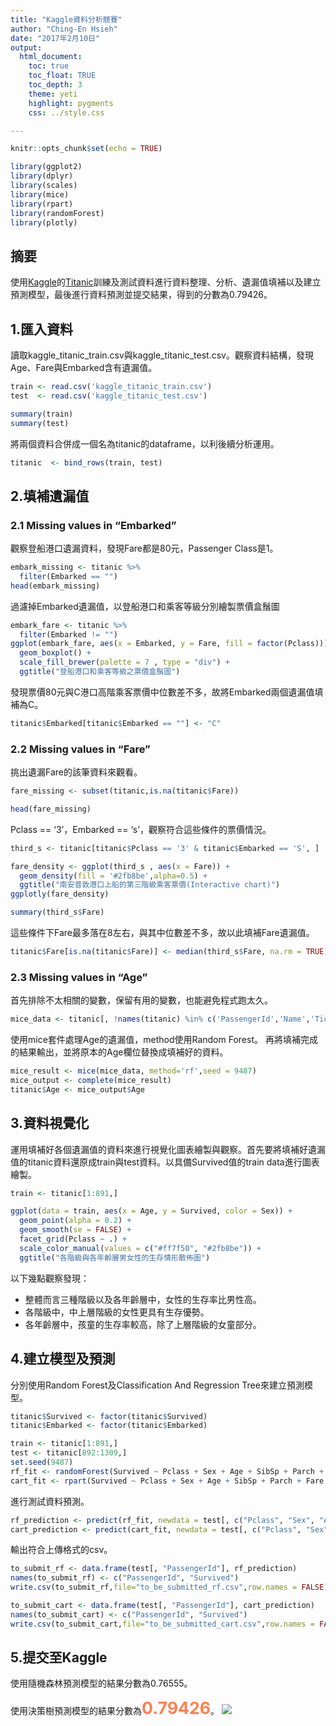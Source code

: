 ```yaml
---
title: "Kaggle資料分析競賽"
author: "Ching-En Hsieh"
date: "2017年2月10日"
output:
  html_document:
    toc: true
    toc_float: TRUE
    toc_depth: 3
    theme: yeti
    highlight: pygments
    css: ../style.css

---
```


```r
knitr::opts_chunk$set(echo = TRUE)
```

```R
library(ggplot2)
library(dplyr)
library(scales)
library(mice)
library(rpart)
library(randomForest)
library(plotly)
```

## 摘要

使用[Kaggle](https://www.kaggle.com)的[Titanic](https://www.kaggle.com/c/titanic)訓練及測試資料進行資料整理、分析、遺漏值填補以及建立預測模型，最後進行資料預測並提交結果，得到的分數為0.79426。

## 1.匯入資料

讀取kaggle_titanic_train.csv與kaggle_titanic_test.csv。觀察資料結構，發現Age、Fare與Embarked含有遺漏值。
``` R
train <- read.csv('kaggle_titanic_train.csv')
test  <- read.csv('kaggle_titanic_test.csv')
```

``` R
summary(train)
summary(test)
```

將兩個資料合併成一個名為titanic的dataframe，以利後續分析運用。
```R
titanic  <- bind_rows(train, test)
```

## 2.填補遺漏值

### 2.1 Missing values in "Embarked"

觀察登船港口遺漏資料，發現Fare都是80元，Passenger Class是1。
```R
embark_missing <- titanic %>%
  filter(Embarked == "")
head(embark_missing)
```

過濾掉Embarked遺漏值，以登船港口和乘客等級分別繪製票價盒鬚圖
```R
embark_fare <- titanic %>%
  filter(Embarked != "")
ggplot(embark_fare, aes(x = Embarked, y = Fare, fill = factor(Pclass))) +
  geom_boxplot() +
  scale_fill_brewer(palette = 7 , type = "div") +
  ggtitle("登船港口和乘客等級之票價盒鬚圖")
```

發現票價80元與C港口高階乘客票價中位數差不多，故將Embarked兩個遺漏值填補為C。
```R
titanic$Embarked[titanic$Embarked == ""] <- "C"
```

### 2.2 Missing values in "Fare"

挑出遺漏Fare的該筆資料來觀看。
```R
fare_missing <- subset(titanic,is.na(titanic$Fare))
```
```R
head(fare_missing)
```

Pclass == '3'，Embarked == 's'，觀察符合這些條件的票價情況。
```R
third_s <- titanic[titanic$Pclass == '3' & titanic$Embarked == 'S', ]
```
```R
fare_density <- ggplot(third_s , aes(x = Fare)) + 
  geom_density(fill = '#2fb8be',alpha=0.5) + 
  ggtitle("南安普敦港口上船的第三階級乘客票價(Interactive chart)")
ggplotly(fare_density)
```
```R
summary(third_s$Fare)
```

這些條件下Fare最多落在8左右，與其中位數差不多，故以此填補Fare遺漏值。
```R
titanic$Fare[is.na(titanic$Fare)] <- median(third_s$Fare, na.rm = TRUE)
```

### 2.3 Missing values in "Age"

首先排除不太相關的變數，保留有用的變數，也能避免程式跑太久。
```R
mice_data <- titanic[, !names(titanic) %in% c('PassengerId','Name','Ticket','Cabin','Survived')]
```

使用mice套件處理Age的遺漏值，method使用Random Forest。
再將填補完成的結果輸出，並將原本的Age欄位替換成填補好的資料。
```R
mice_result <- mice(mice_data, method='rf',seed = 9487)
mice_output <- complete(mice_result)
titanic$Age <- mice_output$Age
```

## 3.資料視覺化

運用填補好各個遺漏值的資料來進行視覺化圖表繪製與觀察。首先要將填補好遺漏值的titanic資料還原成train與test資料。以具備Survived值的train data進行圖表繪製。　　　
```R
train <- titanic[1:891,]
```
```R
ggplot(data = train, aes(x = Age, y = Survived, color = Sex)) +
  geom_point(alpha = 0.2) +
  geom_smooth(se = FALSE) +
  facet_grid(Pclass ~ .) +
  scale_color_manual(values = c("#ff7f50", "#2fb8be")) +
  ggtitle("各階級與各年齡層男女性的生存情形散佈圖")
```

以下幾點觀察發現：

- 整體而言三種階級以及各年齡層中，女性的生存率比男性高。
- 各階級中，中上層階級的女性更具有生存優勢。
- 各年齡層中，孩童的生存率較高，除了上層階級的女童部分。

## 4.建立模型及預測

分別使用Random Forest及Classification And Regression Tree來建立預測模型。
```R
titanic$Survived <- factor(titanic$Survived)
titanic$Embarked <- factor(titanic$Embarked)
```
```R
train <- titanic[1:891,]
test <- titanic[892:1309,]
set.seed(9487)
rf_fit <- randomForest(Survived ~ Pclass + Sex + Age + SibSp + Parch + Fare + Embarked , data = train, ntree = 200)
cart_fit <- rpart(Survived ~ Pclass + Sex + Age + SibSp + Parch + Fare + Embarked, data = train, method = "class")
```

進行測試資料預測。
```R
rf_prediction <- predict(rf_fit, newdata = test[, c("Pclass", "Sex", "Age", "SibSp", "Parch", "Fare", "Embarked")])
cart_prediction <- predict(cart_fit, newdata = test[, c("Pclass", "Sex", "Age", "SibSp", "Parch", "Fare", "Embarked")],type = "class")
```

輸出符合上傳格式的csv。
```R
to_submit_rf <- data.frame(test[, "PassengerId"], rf_prediction)
names(to_submit_rf) <- c("PassengerId", "Survived")
write.csv(to_submit_rf,file="to_be_submitted_rf.csv",row.names = FALSE)
```
```R
to_submit_cart <- data.frame(test[, "PassengerId"], cart_prediction)
names(to_submit_cart) <- c("PassengerId", "Survived")
write.csv(to_submit_cart,file="to_be_submitted_cart.csv",row.names = FALSE)
```

## 5.提交至Kaggle

使用隨機森林預測模型的結果分數為0.76555。

使用決策樹預測模型的結果分數為**<span style="color: #ff7f50; font-size: 20pt">0.79426</span>**。
![](kaggle_my_score.JPG)